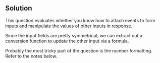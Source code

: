 ## Solution

This question evaluates whether you know how to attach events to form inputs and manipulate the values of other inputs in response.

Since the input fields are pretty symmetrical, we can extract out a conversion function to update the other input via a formula.

Probably the most tricky part of the question is the number formatting. Refer to the notes below.

